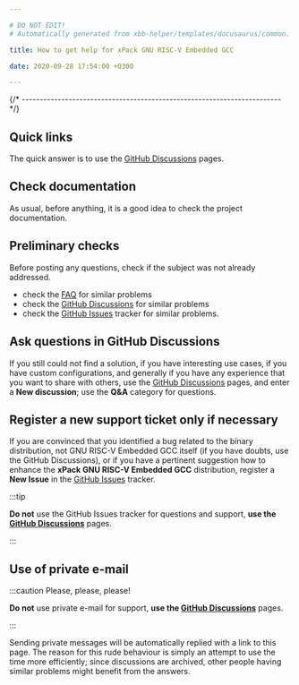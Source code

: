 ```yaml
---

# DO NOT EDIT!
# Automatically generated from xbb-helper/templates/docusaurus/common.

title: How to get help for xPack GNU RISC-V Embedded GCC

date: 2020-09-28 17:54:00 +0300

---
```



{/* ------------------------------------------------------------------------ */}

## Quick links

The quick answer is to use the
[GitHub Discussions](https://github.com/xpack-dev-tools/riscv-none-elf-gcc-xpack/discussions/) pages.

## Check documentation

As usual, before anything, it is a good idea to check the project
documentation.

<CheckDocumentation/>

## Preliminary checks

Before posting any questions, check if the subject was not
already addressed.

- check the [FAQ](/docs/faq/)
for similar problems
- check the [GitHub Discussions](https://github.com/xpack-dev-tools/riscv-none-elf-gcc-xpack/discussions/) for
similar problems
- check the
[GitHub Issues](https://github.com/xpack-dev-tools/riscv-none-elf-gcc-xpack/issues/)
tracker for similar problems.

## Ask questions in GitHub Discussions

If you still could not find a solution, if you have interesting use
cases, if you have custom configurations, and generally if you have
any experience that you want to share with others, use the
[GitHub Discussions](https://github.com/xpack-dev-tools/riscv-none-elf-gcc-xpack/discussions/) pages,
and enter a **New discussion**; use the **Q&A** category for questions.

## Register a new support ticket only if necessary

If you are convinced that you identified a bug related to the binary
distribution, not GNU RISC-V Embedded GCC itself (if you have doubts, use the GitHub Discussions),
or if you have a pertinent suggestion how to enhance the **xPack GNU RISC-V Embedded GCC**
distribution, register a **New Issue** in the
[GitHub Issues](https://github.com/xpack-dev-tools/riscv-none-elf-gcc-xpack/issues/)
tracker.

:::tip

**Do not** use the GitHub Issues tracker
for questions and support, **use the
[GitHub Discussions](https://github.com/xpack-dev-tools/riscv-none-elf-gcc-xpack/discussions/)** pages.

:::

## Use of private e-mail

:::caution Please, please, please!

**Do not** use
private e-mail for support, **use the
[GitHub Discussions](https://github.com/xpack-dev-tools/riscv-none-elf-gcc-xpack/discussions/)** pages.

:::

Sending private messages will be automatically replied with
a link to this page.
The reason for this rude behaviour is simply an attempt to use
the time more efficiently; since discussions are archived, other people
having similar problems might benefit from the answers.

